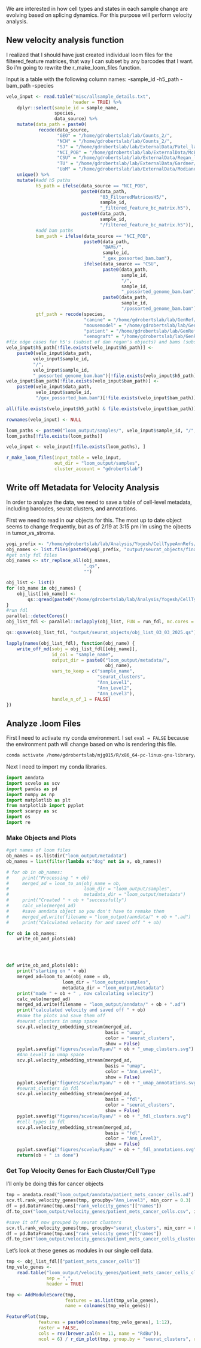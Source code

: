 We are interested in how cell types and states in each sample change are evolving based on splicing dynamics. For this purpose will perform velocity analysis.

## New velocity analysis function

I realized that I should have just created individual loom files for the filtered_feature matrices, that way I can subset by any barcodes that I want. So i'm going to rewrite the r_make_loom_files function.

Input is a table with the following column names:
    -sample_id
    -h5_path
    -bam_path
    -species

```r
velo_input <- read.table("misc/allsample_details.txt",
                         header = TRUE) %>%
    dplyr::select(sample_id = sample_name,
                  species,
                  data_source) %>%
    mutate(data_path = paste0(
            recode(data_source,
                   "GEO" = "/home/gdrobertslab/lab/Counts_2/",
                   "NCH" = "/home/gdrobertslab/lab/Counts_2/",
                   "SJ" = "/home/gdrobertslab/lab/ExternalData/Patel_lab/",
                   "NCI_POB" = "/home/gdrobertslab/lab/ExternalData/McEachron_lab/",
                   "CSU" = "/home/gdrobertslab/lab/ExternalData/Regan_lab/",
                   "TU" = "/home/gdrobertslab/lab/ExternalData/Gardner/",
                   "UoM" = "/home/gdrobertslab/lab/ExternalData/Modiano_Lab/Counts/"))) %>%
    unique() %>%
    mutate(#add h5 paths
           h5_path = ifelse(data_source == "NCI_POB",
                            paste0(data_path,
                                   "03_FilteredMatricesH5/",
                                   sample_id,
                                   "_filtered_feature_bc_matrix.h5"),
                            paste0(data_path,
                                   sample_id,
                                   "/filtered_feature_bc_matrix.h5")),
           #add bam paths
           bam_path = ifelse(data_source == "NCI_POB",
                             paste0(data_path,
                                    "BAMs/",
                                    sample_id,
                                    "_gex_possorted_bam.bam"),
                             ifelse(data_source == "CSU",
                                    paste0(data_path,
                                           sample_id,
                                           "/",
                                           sample_id,
                                           "_possorted_genome_bam.bam"),
                                    paste0(data_path,
                                           sample_id,
                                           "/possorted_genome_bam.bam"))),
           gtf_path = recode(species,
                             "canine" = "/home/gdrobertslab/lab/GenRef/10x-canine-atlas_arc/genes/genes.gtf.gz",
                             "mousemodel" = "/home/gdrobertslab/lab/GenRef/10x-mm10_arc/genes/genes.gtf.gz",
                             "patient" = "/home/gdrobertslab/lab/GenRef/10x-hg38_arc/genes/genes.gtf.gz",
                             "xenograft" = "/home/gdrobertslab/lab/GenRef/10x-hg38-mm10_arc/genes/genes.gtf.gz"))
#fix edge cases for h5's (subset of dan regan's objects) and bams (subset of nch ones)
velo_input$h5_path[!file.exists(velo_input$h5_path)] <-
    paste0(velo_input$data_path,
          velo_input$sample_id,
          "/",
          velo_input$sample_id,
          "_possorted_genome_bam.bam")[!file.exists(velo_input$h5_path)]
velo_input$bam_path[!file.exists(velo_input$bam_path)] <-
    paste0(velo_input$data_path,
           velo_input$sample_id,
           "/gex_possorted_bam.bam")[!file.exists(velo_input$bam_path)]

all(file.exists(velo_input$h5_path) & file.exists(velo_input$bam_path))

rownames(velo_input) <- NULL

loom_paths <- paste0("loom_output/samples/", velo_input$sample_id, "/", velo_input$sample_id, ".loom")
loom_paths[!file.exists(loom_paths)]

velo_input <- velo_input[!file.exists(loom_paths), ]

r_make_loom_files(input_table = velo_input,
                  out_dir = "loom_output/samples",
                  cluster_account = "gdrobertslab")
```

## Write off Metadata for Velocity Analysis

In order to analyze the data, we need to save a table of cell-level metadata, including barcodes, seurat clusters, and annotations.

First we need to read in our objects for this. The most up to date object seems to change frequently, but as of 2/19 at 3:15 pm i'm using the ojbects in tumor_vs_stroma.

```r
yogi_prefix <- "/home/gdrobertslab/lab/Analysis/Yogesh/CellTypeAnnRefs/"
obj_names <- list.files(paste0(yogi_prefix, "output/seurat_objects/final_tumor_vs_stroma"))
#get only fdl files
obj_names <- str_replace_all(obj_names,
                             ".qs",
                             "")

obj_list <- list()
for (ob_name in obj_names) {
    obj_list[[ob_name]] <-
        qs::qread(paste0("/home/gdrobertslab/lab/Analysis/Yogesh/CellTypeAnnRefs/output/seurat_objects/final_tumor_vs_stroma/", ob_name, ".qs"))
}
#run fdl
parallel::detectCores()
obj_list_fdl <- parallel::mclapply(obj_list, FUN = run_fdl, mc.cores = parallel::detectCores())

qs::qsave(obj_list_fdl, "output/seurat_objects/obj_list_03_03_2025.qs")
```

```r
lapply(names(obj_list_fdl), function(obj_name) {
    write_off_md(sobj = obj_list_fdl[[obj_name]],
                 id_col = "sample_name",
                 output_dir = paste0("loom_output/metadata/",
                                     obj_name),
                 vars_to_keep = c("sample_name",
                                  "seurat_clusters",
                                  "Ann_Level1",
                                  "Ann_Level2",
                                  "Ann_Level3"),
                 handle_n_of_1 = FALSE)
})
```

## Analyze .loom Files

First I need to activate my conda environment. I set `eval = FALSE` because the environment path will change based on who is rendering this file.

```bash
conda activate /home/gdrobertslab/mjg015/R/x86_64-pc-linux-gnu-library/4.3/rrrSingleCellUtils/r_rna_velo
```

Next I need to import my conda libraries.

```python
import anndata
import scvelo as scv
import pandas as pd
import numpy as np
import matplotlib as plt
from matplotlib import pyplot
import scanpy as sc
import os
import re
```

### Make Objects and Plots

```python
#get names of loom files
ob_names = os.listdir("loom_output/metadata")
ob_names = list(filter(lambda x:"dog" not in x, ob_names))

# for ob in ob_names:
#     print("Processing " + ob)
#     merged_ad = loom_to_an(obj_name = ob,
#                            loom_dir = "loom_output/samples",
#                            metadata_dir = "loom_output/metadata")
#     print("Created " + ob + "successfully")
#     calc_velo(merged_ad)
#     #save anndata object so you don't have to remake them
#     merged_ad.write(filename = "loom_output/anndata/" + ob + ".ad")
#     print("Calculated velocity for and saved off " + ob)

for ob in ob_names:
    write_ob_and_plots(ob)




def write_ob_and_plots(ob):
    print("starting on " + ob)
    merged_ad=loom_to_an(obj_name = ob,
                     loom_dir = "loom_output/samples",
                     metadata_dir = "loom_output/metadata")
    print("made " + ob + " , now calculating velocity")
    calc_velo(merged_ad)
    merged_ad.write(filename = "loom_output/anndata/" + ob + ".ad")
    print("calculated velocity and saved off " + ob)
    #make the plots and save them off
    #seurat clusters in umap space
    scv.pl.velocity_embedding_stream(merged_ad,
                                     basis = "umap",
                                     color = "seurat_clusters",
                                     show = False)
    pyplot.savefig("figures/scvelo/Ryan/" + ob + "_umap_clusters.svg")
    #Ann_Level3 in umap space
    scv.pl.velocity_embedding_stream(merged_ad,
                                     basis = "umap",
                                     color = "Ann_Level3",
                                     show = False)
    pyplot.savefig("figures/scvelo/Ryan/" + ob + "_umap_annotations.svg")
    #seurat_clusters in fdl
    scv.pl.velocity_embedding_stream(merged_ad,
                                     basis = "fdl",
                                     color = "seurat_clusters",
                                     show = False)
    pyplot.savefig("figures/scvelo/Ryan/" + ob + "_fdl_clusters.svg")
    #cell types in fdl
    scv.pl.velocity_embedding_stream(merged_ad,
                                     basis = "fdl",
                                     color = "Ann_Level3",
                                     show = False)
    pyplot.savefig("figures/scvelo/Ryan/" + ob + "_fdl_annotations.svg")
    return(ob + " is done")


```

### Get Top Velocity Genes for Each Cluster/Cell Type

I'll only be doing this for cancer objects

```python
tmp = anndata.read("loom_output/anndata/patient_mets_cancer_cells.ad")
scv.tl.rank_velocity_genes(tmp, groupby="Ann_Level3", min_corr = 0.3)
df = pd.DataFrame(tmp.uns["rank_velocity_genes"]["names"])
df.to_csv("loom_output/velocity_genes/patient_mets_cancer_cells.csv", index = False)

#save it off now grouped by seurat clusters
scv.tl.rank_velocity_genes(tmp, groupby="seurat_clusters", min_corr = 0.3)
df = pd.DataFrame(tmp.uns["rank_velocity_genes"]["names"])
df.to_csv("loom_output/velocity_genes/patient_mets_cancer_cells_clusters.csv", index = False)

```

Let's look at these genes as modules in our single cell data.

```r
tmp <- obj_list_fdl[["patient_mets_cancer_cells"]]
tmp_velo_genes <-
    read.table("loom_output/velocity_genes/patient_mets_cancer_cells_clusters.csv",
               sep = ",",
               header = TRUE)

tmp <- AddModuleScore(tmp,
                      features = as.list(tmp_velo_genes),
                      name = colnames(tmp_velo_genes))

FeaturePlot(tmp,
            features = paste0(colnames(tmp_velo_genes), 1:12),
            raster = FALSE,
            cols = rev(brewer.pal(n = 11, name = "RdBu")),
            ncol = 6) / r_dim_plot(tmp, group.by = "seurat_clusters", raster = FALSE)
```